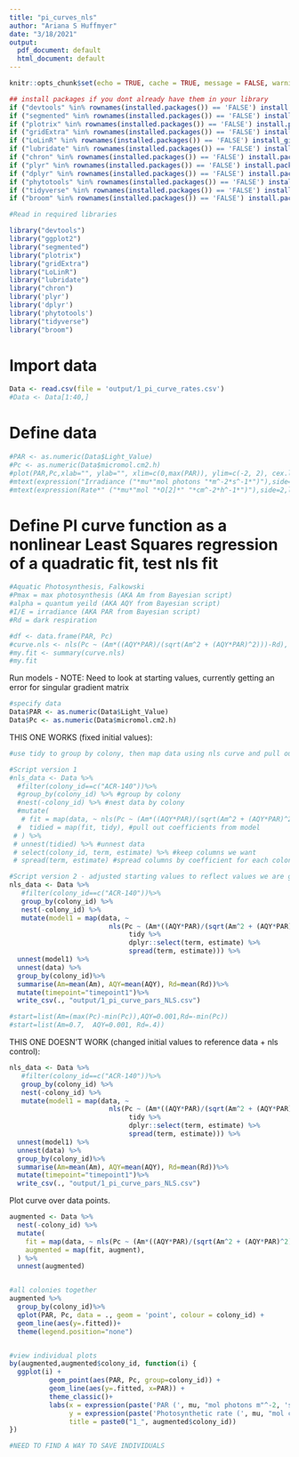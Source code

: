```yaml
---
title: "pi_curves_nls"
author: "Ariana S Huffmyer"
date: "3/18/2021"
output:
  pdf_document: default
  html_document: default
---
```


```r
knitr::opts_chunk$set(echo = TRUE, cache = TRUE, message = FALSE, warning = FALSE)
```

```r
## install packages if you dont already have them in your library
if ("devtools" %in% rownames(installed.packages()) == 'FALSE') install.packages('devtools') 
if ("segmented" %in% rownames(installed.packages()) == 'FALSE') install.packages('segmented') 
if ("plotrix" %in% rownames(installed.packages()) == 'FALSE') install.packages('plotrix') 
if ("gridExtra" %in% rownames(installed.packages()) == 'FALSE') install.packages('gridExtra') 
if ("LoLinR" %in% rownames(installed.packages()) == 'FALSE') install_github('colin-olito/LoLinR') 
if ("lubridate" %in% rownames(installed.packages()) == 'FALSE') install.packages('lubridate') 
if ("chron" %in% rownames(installed.packages()) == 'FALSE') install.packages('chron') 
if ("plyr" %in% rownames(installed.packages()) == 'FALSE') install.packages('plyr') 
if ("dplyr" %in% rownames(installed.packages()) == 'FALSE') install.packages('dplyr') 
if ("phytotools" %in% rownames(installed.packages()) == 'FALSE') install.packages('phytotools') 
if ("tidyverse" %in% rownames(installed.packages()) == 'FALSE') install.packages('tidyverse') 
if ("broom" %in% rownames(installed.packages()) == 'FALSE') install.packages('broom') 

#Read in required libraries

library("devtools")
library("ggplot2")
library("segmented")
library("plotrix")
library("gridExtra")
library("LoLinR")
library("lubridate")
library("chron")
library('plyr')
library('dplyr')
library('phytotools')
library("tidyverse")
library("broom")
```

# Import data
```r
Data <- read.csv(file = 'output/1_pi_curve_rates.csv')
#Data <- Data[1:40,]
```


# Define data  

```r
#PAR <- as.numeric(Data$Light_Value)
#Pc <- as.numeric(Data$micromol.cm2.h)
#plot(PAR,Pc,xlab="", ylab="", xlim=c(0,max(PAR)), ylim=c(-2, 2), cex.lab=0.8,cex.axis=0.8,cex=1, main="", adj = 0.05) #set plot info
#mtext(expression("Irradiance ("*mu*"mol photons "*m^-2*s^-1*")"),side=1,line=3.3,cex=1) #add labels
#mtext(expression(Rate*" ("*mu*"mol "*O[2]*" "*cm^-2*h^-1*")"),side=2,line=2,cex=1) #add labels
```

# Define PI curve function as a nonlinear Least Squares regression of a quadratic fit, test nls fit

```r
#Aquatic Photosynthesis, Falkowski 
#Pmax = max photosynthesis (AKA Am from Bayesian script)
#alpha = quantum yeild (AKA AQY from Bayesian script)
#I/E = irradiance (AKA PAR from Bayesian script)
#Rd = dark respiration 

#df <- data.frame(PAR, Pc)
#curve.nls <- nls(Pc ~ (Am*((AQY*PAR)/(sqrt(Am^2 + (AQY*PAR)^2)))-Rd), data=df, start=list(Am=1, AQY=0.05, Rd=.2))
#my.fit <- summary(curve.nls)
#my.fit
```

Run models - NOTE: Need to look at starting values, currently getting an error for singular gradient matrix
```r
#specify data
Data$PAR <- as.numeric(Data$Light_Value)
Data$Pc <- as.numeric(Data$micromol.cm2.h)
```

THIS ONE WORKS (fixed initial values): 

```r
#use tidy to group by colony, then map data using nls curve and pull out coeffients to generate a new data frame

#Script version 1
#nls_data <- Data %>% 
  #filter(colony_id==c("ACR-140"))%>%
  #group_by(colony_id) %>% #group by colony
  #nest(-colony_id) %>% #nest data by colony
  #mutate(
   # fit = map(data, ~ nls(Pc ~ (Am*((AQY*PAR)/(sqrt(Am^2 + (AQY*PAR)^2)))-Rd), data=.)), #fit nls curve
  #  tidied = map(fit, tidy), #pull out coefficients from model
 # ) %>% 
 # unnest(tidied) %>% #unnest data
 # select(colony_id, term, estimate) %>% #keep columns we want
 # spread(term, estimate) #spread columns by coefficient for each colony

#Script version 2 - adjusted starting values to reflect values we are getting from models on single colony (when filtering)
nls_data <- Data %>% 
   #filter(colony_id==c("ACR-140"))%>%
   group_by(colony_id) %>%
   nest(-colony_id) %>%
   mutate(model1 = map(data, ~ 
                         nls(Pc ~ (Am*((AQY*PAR)/(sqrt(Am^2 + (AQY*PAR)^2)))-Rd), data=., start=list(Am=0.7,  AQY=0.001, Rd=.4)) %>%
                              tidy %>%
                              dplyr::select(term, estimate) %>% 
                              spread(term, estimate))) %>%
  unnest(model1) %>%
  unnest(data) %>%
  group_by(colony_id)%>%
  summarise(Am=mean(Am), AQY=mean(AQY), Rd=mean(Rd))%>%
  mutate(timepoint="timepoint1")%>%
  write_csv(., "output/1_pi_curve_pars_NLS.csv")

#start=list(Am=(max(Pc)-min(Pc)),AQY=0.001,Rd=-min(Pc))
#start=list(Am=0.7,  AQY=0.001, Rd=.4))

```

THIS ONE DOESN'T WORK (changed initial values to reference data + nls control): 

```r

nls_data <- Data %>% 
   #filter(colony_id==c("ACR-140"))%>%
   group_by(colony_id) %>%
   nest(-colony_id) %>%
   mutate(model1 = map(data, ~ 
                         nls(Pc ~ (Am*((AQY*PAR)/(sqrt(Am^2 + (AQY*PAR)^2)))-Rd), data=., start=list(Am=(max(.$Pc)-min(.$Pc)),AQY=0.001,Rd=-min(.$Pc), control = nls.control(tol = 1e-05, minFactor = 1/1000))) %>%
                              tidy %>%
                              dplyr::select(term, estimate) %>% 
                              spread(term, estimate))) %>%
  unnest(model1) %>%
  unnest(data) %>%
  group_by(colony_id)%>%
  summarise(Am=mean(Am), AQY=mean(AQY), Rd=mean(Rd))%>%
  mutate(timepoint="timepoint1")%>%
  write_csv(., "output/1_pi_curve_pars_NLS.csv")

```




Plot curve over data points.  
```r
augmented <- Data %>% 
  nest(-colony_id) %>% 
  mutate(
    fit = map(data, ~ nls(Pc ~ (Am*((AQY*PAR)/(sqrt(Am^2 + (AQY*PAR)^2)))-Rd), data=., start=list(Am=0.7,  AQY=0.001, Rd=.4))),
    augmented = map(fit, augment),
  ) %>% 
  unnest(augmented)


#all colonies together
augmented %>%
  group_by(colony_id)%>%
  qplot(PAR, Pc, data = ., geom = 'point', colour = colony_id) +
  geom_line(aes(y=.fitted))+
  theme(legend.position="none")


#view individual plots
by(augmented,augmented$colony_id, function(i) {
  ggplot(i) +
          geom_point(aes(PAR, Pc, group=colony_id)) + 
          geom_line(aes(y=.fitted, x=PAR)) + 
          theme_classic()+
          labs(x = expression(paste('PAR (', mu, "mol photons m"^-2, 's'^-1,")")),
               y = expression(paste('Photosynthetic rate (', mu, "mol cm"^-2, 'h'^-1,")")),
               title = paste0("1_", augmented$colony_id))
})

#NEED TO FIND A WAY TO SAVE INDIVIDUALS 
```










